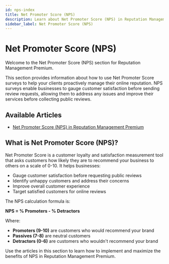 ```yaml
---
id: nps-index
title: Net Promoter Score (NPS)
description: Learn about Net Promoter Score (NPS) in Reputation Management Premium
sidebar_label: Net Promoter Score (NPS)
---
```


# Net Promoter Score (NPS)

Welcome to the Net Promoter Score (NPS) section for Reputation Management Premium. 

This section provides information about how to use Net Promoter Score surveys to help your clients proactively manage their online reputation. NPS surveys enable businesses to gauge customer satisfaction before sending review requests, allowing them to address any issues and improve their services before collecting public reviews.

## Available Articles

- [Net Promoter Score (NPS) in Reputation Management Premium](https://docs.steprep.com/nps/nps-overview)

## What is Net Promoter Score (NPS)?

Net Promoter Score is a customer loyalty and satisfaction measurement tool that asks customers how likely they are to recommend your business to others on a scale of 0-10. It helps businesses:

- Gauge customer satisfaction before requesting public reviews
- Identify unhappy customers and address their concerns
- Improve overall customer experience
- Target satisfied customers for online reviews

The NPS calculation formula is:

**NPS = % Promoters - % Detractors**

Where:
- **Promoters (9-10)** are customers who would recommend your brand
- **Passives (7-8)** are neutral customers
- **Detractors (0-6)** are customers who wouldn't recommend your brand

Use the articles in this section to learn how to implement and maximize the benefits of NPS in Reputation Management Premium.